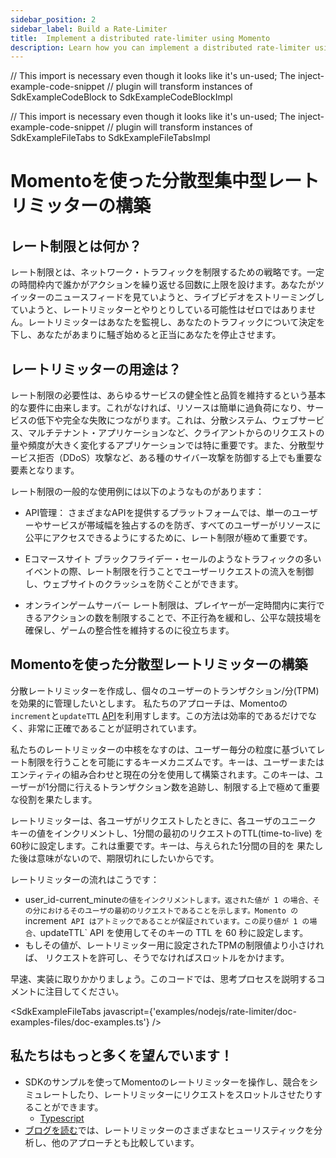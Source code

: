 ---
sidebar_position: 2
sidebar_label: Build a Rate-Limiter
title:  Implement a distributed rate-limiter using Momento
description: Learn how you can implement a distributed rate-limiter using a centralized backend source, Momento.
---

// This import is necessary even though it looks like it's un-used; The inject-example-code-snippet
// plugin will transform instances of SdkExampleCodeBlock to SdkExampleCodeBlockImpl

// This import is necessary even though it looks like it's un-used; The inject-example-code-snippet
// plugin will transform instances of SdkExampleFileTabs to SdkExampleFileTabsImpl

# Momentoを使った分散型集中型レートリミッターの構築

## レート制限とは何か？

レート制限とは、ネットワーク・トラフィックを制限するための戦略です。一定の時間枠内で誰かがアクションを繰り返せる回数に上限を設けます。あなたがツイッターのニュースフィードを見ていようと、ライブビデオをストリーミングしていようと、レートリミッターとやりとりしている可能性はゼロではありません。レートリミッターはあなたを監視し、あなたのトラフィックについて決定を下し、あなたがあまりに騒ぎ始めると正当にあなたを停止させます。

## レートリミッターの用途は？

レート制限の必要性は、あらゆるサービスの健全性と品質を維持するという基本的な要件に由来します。これがなければ、リソースは簡単に過負荷になり、サービスの低下や完全な失敗につながります。これは、分散システム、ウェブサービス、マルチテナント・アプリケーションなど、クライアントからのリクエストの量や頻度が大きく変化するアプリケーションでは特に重要です。また、分散型サービス拒否（DDoS）攻撃など、ある種のサイバー攻撃を防御する上でも重要な要素となります。

レート制限の一般的な使用例には以下のようなものがあります：

- API管理： さまざまなAPIを提供するプラットフォームでは、単一のユーザーやサービスが帯域幅を独占するのを防ぎ、すべてのユーザーがリソースに公平にアクセスできるようにするために、レート制限が極めて重要です。

- Eコマースサイト ブラックフライデー・セールのようなトラフィックの多いイベントの際、レート制限を行うことでユーザーリクエストの流入を制御し、ウェブサイトのクラッシュを防ぐことができます。

- オンラインゲームサーバー レート制限は、プレイヤーが一定時間内に実行できるアクションの数を制限することで、不正行為を緩和し、公平な競技場を確保し、ゲームの整合性を維持するのに役立ちます。

## Momentoを使った分散型レートリミッターの構築

分散レートリミッターを作成し、個々のユーザーのトランザクション/分(TPM)を効果的に管理したいとします。
私たちのアプローチは、Momentoの`increment`と`updateTTL` [API](./../develop/api-reference)を利用すします。この方法は効率的であるだけでなく、非常に正確であることが証明されています。

私たちのレートリミッターの中核をなすのは、ユーザー毎分の粒度に基づいてレート制限を行うことを可能にするキーメカニズムです。キーは、ユーザーまたはエンティティの組み合わせと現在の分を使用して構築されます。このキーは、ユーザーが1分間に行えるトランザクション数を追跡し、制限する上で極めて重要な役割を果たします。

レートリミッターは、各ユーザがリクエストしたときに、各ユーザのユニーク キーの値をインクリメントし、1分間の最初のリクエストのTTL(time-to-live) を60秒に設定します。これは重要です。キーは、与えられた1分間の目的を 果たした後は意味がないので、期限切れにしたいからです。

レートリミッターの流れはこうです：

- user_id-current_minute`の値をインクリメントします。返された値が 1 の場合、その分におけるそのユーザの最初のリクエストであることを示します。Momento の `increment` API はアトミックであることが保証されています。この戻り値が 1 の場合、`updateTTL` API を使用してそのキーの TTL を 60 秒に設定します。
- もしその値が、レートリミッター用に設定されたTPMの制限値より小さければ、 リクエストを許可し、そうでなければスロットルをかけます。

早速、実装に取りかかりましょう。このコードでは、思考プロセスを説明するコメントに注目してください。

<SdkExampleFileTabs javascript={'examples/nodejs/rate-limiter/doc-examples-files/doc-examples.ts'} />

## 私たちはもっと多くを望んでいます！

- SDKのサンプルを使ってMomentoのレートリミッターを操作し、競合をシミュレートしたり、レートリミッターにリクエストをスロットルさせたりすることができます。
  - [Typescript](https://github.com/momentohq/client-sdk-javascript/tree/main/examples/nodejs/rate-limiter )
- [ブログを読む](https://www.gomomento.com/blog/did-you-say-you-want-a-distributed-rate-limiter)では、レートリミッターのさまざまなヒューリスティックを分析し、他のアプローチとも比較しています。

